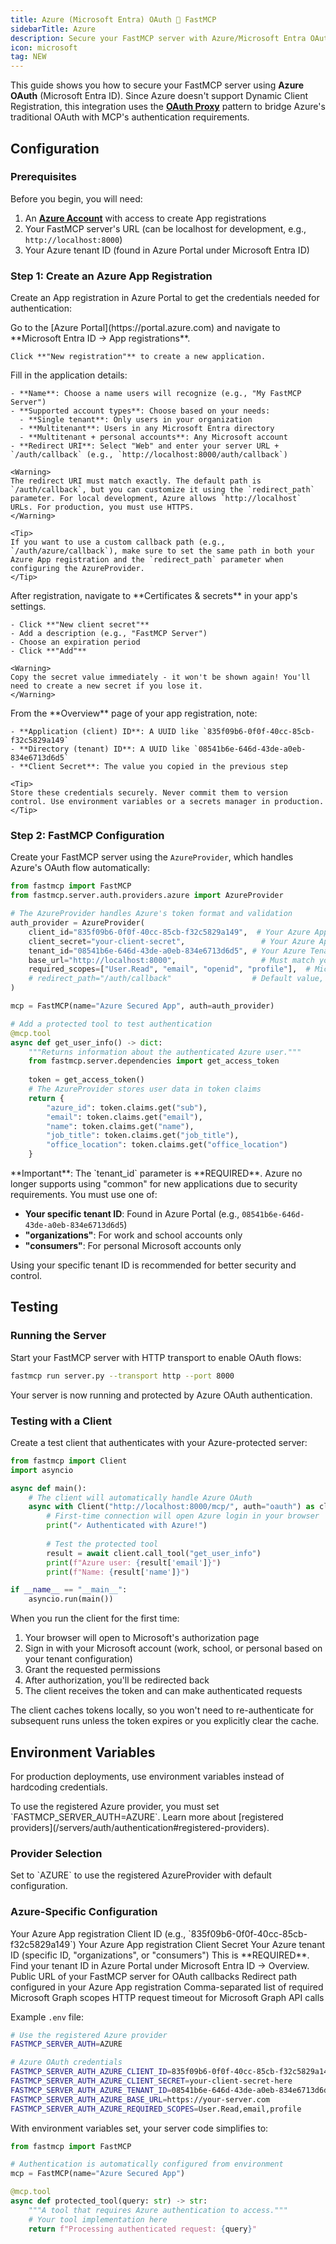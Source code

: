 ```yaml
---
title: Azure (Microsoft Entra) OAuth 🤝 FastMCP
sidebarTitle: Azure
description: Secure your FastMCP server with Azure/Microsoft Entra OAuth
icon: microsoft
tag: NEW
---
```



<VersionBadge version="2.12.0" />

This guide shows you how to secure your FastMCP server using **Azure OAuth** (Microsoft Entra ID). Since Azure doesn't support Dynamic Client Registration, this integration uses the [**OAuth Proxy**](/servers/auth/oauth-proxy) pattern to bridge Azure's traditional OAuth with MCP's authentication requirements.

## Configuration

### Prerequisites

Before you begin, you will need:
1. An **[Azure Account](https://portal.azure.com/)** with access to create App registrations
2. Your FastMCP server's URL (can be localhost for development, e.g., `http://localhost:8000`)
3. Your Azure tenant ID (found in Azure Portal under Microsoft Entra ID)

### Step 1: Create an Azure App Registration

Create an App registration in Azure Portal to get the credentials needed for authentication:

<Steps>
<Step title="Navigate to App registrations">
    Go to the [Azure Portal](https://portal.azure.com) and navigate to **Microsoft Entra ID → App registrations**.
    
    Click **"New registration"** to create a new application.
</Step>

<Step title="Configure Your Application">
    Fill in the application details:
    
    - **Name**: Choose a name users will recognize (e.g., "My FastMCP Server")
    - **Supported account types**: Choose based on your needs:
      - **Single tenant**: Only users in your organization
      - **Multitenant**: Users in any Microsoft Entra directory
      - **Multitenant + personal accounts**: Any Microsoft account
    - **Redirect URI**: Select "Web" and enter your server URL + `/auth/callback` (e.g., `http://localhost:8000/auth/callback`)
    
    <Warning>
    The redirect URI must match exactly. The default path is `/auth/callback`, but you can customize it using the `redirect_path` parameter. For local development, Azure allows `http://localhost` URLs. For production, you must use HTTPS.
    </Warning>
    
    <Tip>
    If you want to use a custom callback path (e.g., `/auth/azure/callback`), make sure to set the same path in both your Azure App registration and the `redirect_path` parameter when configuring the AzureProvider.
    </Tip>
</Step>

<Step title="Create Client Secret">
    After registration, navigate to **Certificates & secrets** in your app's settings.
    
    - Click **"New client secret"**
    - Add a description (e.g., "FastMCP Server")
    - Choose an expiration period
    - Click **"Add"**
    
    <Warning>
    Copy the secret value immediately - it won't be shown again! You'll need to create a new secret if you lose it.
    </Warning>
</Step>

<Step title="Note Your Credentials">
    From the **Overview** page of your app registration, note:
    
    - **Application (client) ID**: A UUID like `835f09b6-0f0f-40cc-85cb-f32c5829a149`
    - **Directory (tenant) ID**: A UUID like `08541b6e-646d-43de-a0eb-834e6713d6d5`
    - **Client Secret**: The value you copied in the previous step
    
    <Tip>
    Store these credentials securely. Never commit them to version control. Use environment variables or a secrets manager in production.
    </Tip>
</Step>
</Steps>

### Step 2: FastMCP Configuration

Create your FastMCP server using the `AzureProvider`, which handles Azure's OAuth flow automatically:

```python server.py
from fastmcp import FastMCP
from fastmcp.server.auth.providers.azure import AzureProvider

# The AzureProvider handles Azure's token format and validation
auth_provider = AzureProvider(
    client_id="835f09b6-0f0f-40cc-85cb-f32c5829a149",  # Your Azure App Client ID
    client_secret="your-client-secret",                 # Your Azure App Client Secret
    tenant_id="08541b6e-646d-43de-a0eb-834e6713d6d5", # Your Azure Tenant ID (REQUIRED)
    base_url="http://localhost:8000",                   # Must match your App registration
    required_scopes=["User.Read", "email", "openid", "profile"],  # Microsoft Graph permissions
    # redirect_path="/auth/callback"                  # Default value, customize if needed
)

mcp = FastMCP(name="Azure Secured App", auth=auth_provider)

# Add a protected tool to test authentication
@mcp.tool
async def get_user_info() -> dict:
    """Returns information about the authenticated Azure user."""
    from fastmcp.server.dependencies import get_access_token
    
    token = get_access_token()
    # The AzureProvider stores user data in token claims
    return {
        "azure_id": token.claims.get("sub"),
        "email": token.claims.get("email"),
        "name": token.claims.get("name"),
        "job_title": token.claims.get("job_title"),
        "office_location": token.claims.get("office_location")
    }
```

<Note>
**Important**: The `tenant_id` parameter is **REQUIRED**. Azure no longer supports using "common" for new applications due to security requirements. You must use one of:

- **Your specific tenant ID**: Found in Azure Portal (e.g., `08541b6e-646d-43de-a0eb-834e6713d6d5`)
- **"organizations"**: For work and school accounts only
- **"consumers"**: For personal Microsoft accounts only

Using your specific tenant ID is recommended for better security and control.
</Note>

## Testing

### Running the Server

Start your FastMCP server with HTTP transport to enable OAuth flows:

```bash
fastmcp run server.py --transport http --port 8000
```

Your server is now running and protected by Azure OAuth authentication.

### Testing with a Client

Create a test client that authenticates with your Azure-protected server:

```python test_client.py
from fastmcp import Client
import asyncio

async def main():
    # The client will automatically handle Azure OAuth
    async with Client("http://localhost:8000/mcp/", auth="oauth") as client:
        # First-time connection will open Azure login in your browser
        print("✓ Authenticated with Azure!")
        
        # Test the protected tool
        result = await client.call_tool("get_user_info")
        print(f"Azure user: {result['email']}")
        print(f"Name: {result['name']}")

if __name__ == "__main__":
    asyncio.run(main())
```

When you run the client for the first time:
1. Your browser will open to Microsoft's authorization page
2. Sign in with your Microsoft account (work, school, or personal based on your tenant configuration)
3. Grant the requested permissions
4. After authorization, you'll be redirected back
5. The client receives the token and can make authenticated requests

<Info>
The client caches tokens locally, so you won't need to re-authenticate for subsequent runs unless the token expires or you explicitly clear the cache.
</Info>

## Environment Variables

For production deployments, use environment variables instead of hardcoding credentials.

<Info>
To use the registered Azure provider, you must set `FASTMCP_SERVER_AUTH=AZURE`. Learn more about [registered providers](/servers/auth/authentication#registered-providers).
</Info>

### Provider Selection

<ParamField path="FASTMCP_SERVER_AUTH" default="Not set" required>
Set to `AZURE` to use the registered AzureProvider with default configuration.
</ParamField>

### Azure-Specific Configuration

<Card>
<ParamField path="FASTMCP_SERVER_AUTH_AZURE_CLIENT_ID" required>
Your Azure App registration Client ID (e.g., `835f09b6-0f0f-40cc-85cb-f32c5829a149`)
</ParamField>

<ParamField path="FASTMCP_SERVER_AUTH_AZURE_CLIENT_SECRET" required>
Your Azure App registration Client Secret
</ParamField>

<ParamField path="FASTMCP_SERVER_AUTH_AZURE_TENANT_ID" required>
Your Azure tenant ID (specific ID, "organizations", or "consumers")

<Note>
This is **REQUIRED**. Find your tenant ID in Azure Portal under Microsoft Entra ID → Overview.
</Note>
</ParamField>

<ParamField path="FASTMCP_SERVER_AUTH_AZURE_BASE_URL" default="http://localhost:8000">
Public URL of your FastMCP server for OAuth callbacks
</ParamField>

<ParamField path="FASTMCP_SERVER_AUTH_AZURE_REDIRECT_PATH" default="/auth/callback">
Redirect path configured in your Azure App registration
</ParamField>

<ParamField path="FASTMCP_SERVER_AUTH_AZURE_REQUIRED_SCOPES" default='["User.Read", "email", "openid", "profile"]'>
Comma-separated list of required Microsoft Graph scopes
</ParamField>

<ParamField path="FASTMCP_SERVER_AUTH_AZURE_TIMEOUT_SECONDS" default="10">
HTTP request timeout for Microsoft Graph API calls
</ParamField>
</Card>

Example `.env` file:
```bash
# Use the registered Azure provider
FASTMCP_SERVER_AUTH=AZURE

# Azure OAuth credentials
FASTMCP_SERVER_AUTH_AZURE_CLIENT_ID=835f09b6-0f0f-40cc-85cb-f32c5829a149
FASTMCP_SERVER_AUTH_AZURE_CLIENT_SECRET=your-client-secret-here
FASTMCP_SERVER_AUTH_AZURE_TENANT_ID=08541b6e-646d-43de-a0eb-834e6713d6d5
FASTMCP_SERVER_AUTH_AZURE_BASE_URL=https://your-server.com
FASTMCP_SERVER_AUTH_AZURE_REQUIRED_SCOPES=User.Read,email,profile
```

With environment variables set, your server code simplifies to:

```python server.py
from fastmcp import FastMCP

# Authentication is automatically configured from environment
mcp = FastMCP(name="Azure Secured App")

@mcp.tool
async def protected_tool(query: str) -> str:
    """A tool that requires Azure authentication to access."""
    # Your tool implementation here
    return f"Processing authenticated request: {query}"
```

